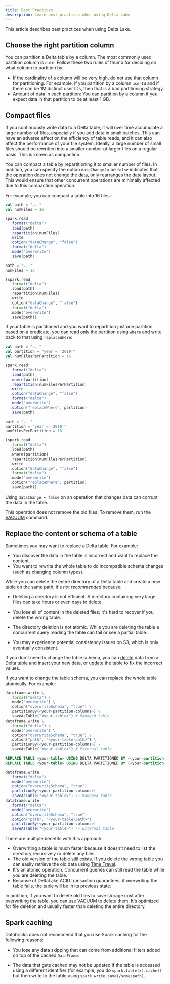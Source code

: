 ```yaml
---
title: Best Practices
description: Learn best practices when using Delta Lake
---
```


This article describes best practices when using Delta Lake.

## Choose the right partition column

You can partition a Delta table by a column. The most commonly used partition column is `date`. Follow these two rules of thumb for deciding on what column to partition by:

- If the cardinality of a column will be very high, do not use that column for partitioning. For example, if you partition by a column `userId` and if there can be 1M distinct user IDs, then that is a bad partitioning strategy.
- Amount of data in each partition: You can partition by a column if you expect data in that partition to be at least 1 GB.

## Compact files

If you continuously write data to a Delta table, it will over time accumulate a
large number of files, especially if you add data in small batches. This can
have an adverse effect on the efficiency of table reads, and it can also affect
the performance of your file system. Ideally, a large number of small files
should be rewritten into a smaller number of larger files on a regular basis.
This is known as compaction.

You can compact a table by repartitioning it to smaller number of files. In
addition, you can specify the option `dataChange` to be `false` indicates that
the operation does not change the data, only rearranges the data layout. This
would ensure that other concurrent operations are minimally affected due to this
compaction operation.

For example, you can compact a table into 16 files:

<CodeTabs>

```scala
val path = "..."
val numFiles = 16

spark.read
  .format("delta")
  .load(path)
  .repartition(numFiles)
  .write
  .option("dataChange", "false")
  .format("delta")
  .mode("overwrite")
  .save(path)
```

```python
path = "..."
numFiles = 16

(spark.read
  .format("delta")
  .load(path)
  .repartition(numFiles)
  .write
  .option("dataChange", "false")
  .format("delta")
  .mode("overwrite")
  .save(path))
```

</CodeTabs>

If your table is partitioned and you want to repartition just one partition
based on a predicate, you can read only the partition using `where` and write
back to that using `replaceWhere`:

<CodeTabs>

```scala
val path = "..."
val partition = "year = '2019'"
val numFilesPerPartition = 16

spark.read
  .format("delta")
  .load(path)
  .where(partition)
  .repartition(numFilesPerPartition)
  .write
  .option("dataChange", "false")
  .format("delta")
  .mode("overwrite")
  .option("replaceWhere", partition)
  .save(path)
```

```python
path = "..."
partition = "year = '2019'"
numFilesPerPartition = 16

(spark.read
  .format("delta")
  .load(path)
  .where(partition)
  .repartition(numFilesPerPartition)
  .write
  .option("dataChange", "false")
  .format("delta")
  .mode("overwrite")
  .option("replaceWhere", partition)
  .save(path))
```

</CodeTabs>

<Info title="Warning!" level="warning">

Using `dataChange = false` on an operation that changes data can corrupt the data in the table.

</Info>

<Info title="Note" level="info">

This operation does not remove the old files. To remove them, run the [VACUUM](/latest/delta-utility/#remove-files-no-longer-referenced-by-a-delta-table) command.

</Info>

## Replace the content or schema of a table

Sometimes you may want to replace a Delta table. For example:

- You discover the data in the table is incorrect and want to replace the content.
- You want to rewrite the whole table to do incompatible schema changes (such as changing column types).

While you can delete the entire directory of a Delta table and create a new table on the same path, it's _not recommended_ because:

- Deleting a directory is not efficient. A directory containing very large files can take hours or even days to delete.
- You lose all of content in the deleted files; it's hard to recover if you delete the wrong table.
- The directory deletion is not atomic. While you are deleting the table a concurrent query reading the table can fail or see a partial table.

- You may experience potential consistency issues on S3, which is only eventually consistent.

If you don't need to change the table schema, you can
[delete](/latest/delta-update#delete-from-a-table) data from a Delta table and insert
your new data, or [update](/latest/delta-update#update-a-table) the table to fix the
incorrect values.

If you want to change the table schema, you can replace the whole table
atomically. For example:

<CodeTabs>

```python
dataframe.write \
  .format("delta") \
  .mode("overwrite") \
  .option("overwriteSchema", "true") \
  .partitionBy(<your-partition-columns>) \
  .saveAsTable("<your-table>") # Managed table
dataframe.write \
  .format("delta") \
  .mode("overwrite") \
  .option("overwriteSchema", "true") \
  .option("path", "<your-table-path>") \
  .partitionBy(<your-partition-columns>) \
  .saveAsTable("<your-table>") # External table
```

```sql
REPLACE TABLE <your-table> USING DELTA PARTITIONED BY (<your-partition-columns>) AS SELECT ... -- Managed table
REPLACE TABLE <your-table> USING DELTA PARTITIONED BY (<your-partition-columns>) LOCATION "<your-table-path>" AS SELECT ... -- External table
```

```scala
dataframe.write
  .format("delta")
  .mode("overwrite")
  .option("overwriteSchema", "true")
  .partitionBy(<your-partition-columns>)
  .saveAsTable("<your-table>") // Managed table
dataframe.write
  .format("delta")
  .mode("overwrite")
  .option("overwriteSchema", "true")
  .option("path", "<your-table-path>")
  .partitionBy(<your-partition-columns>)
  .saveAsTable("<your-table>") // External table
```

</CodeTabs>

There are multiple benefits with this approach:

- Overwriting a table is much faster because it doesn't need to list the
  directory recursively or delete any files.
- The old version of the table still exists. If you delete the wrong table you can easily retrieve the old data using [Time Travel](/latest/delta-batch#query-an-older-snapshot-of-a-table-time-travel).
- It's an atomic operation. Concurrent queries can still read the table while you are deleting the table.
- Because of DeltaLake ACID transaction guarantees, if overwriting the table fails, the table will be in its previous state.

In addition, if you want to delete old files to save storage cost after overwriting the table, you can use [VACUUM](/latest/delta-utility#delta-vacuum) to delete them. It's optimized for file deletion and usually faster than deleting the entire directory.

## Spark caching

Databricks does not recommend that you use Spark caching for the following reasons:

- You lose any data skipping that can come from additional filters added on top of the cached `DataFrame`.

- The data that gets cached may not be updated if the table is accessed using a different identifier (for example, you do `spark.table(x).cache()` but then write to the table using `spark.write.save(/some/path)`.
